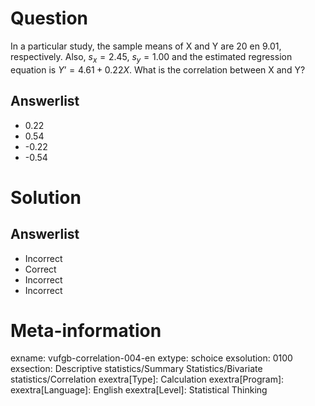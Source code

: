 Question
========
  
In a particular study, the sample means of  X and Y are 20 en 9.01, respectively.  Also, $s_{x} = 2.45$, $s_{y} = 1.00$ and the estimated regression equation is ${Y}’ = 4.61 + 0.22X$. What is the correlation between X and Y?
  
Answerlist
----------
* 0.22
* 0.54
* -0.22 
* -0.54


Solution
========

Answerlist
----------
* Incorrect
* Correct
* Incorrect
* Incorrect

Meta-information
================
exname: vufgb-correlation-004-en
extype: schoice
exsolution: 0100
exsection: Descriptive statistics/Summary Statistics/Bivariate statistics/Correlation
exextra[Type]: Calculation
exextra[Program]: 
exextra[Language]: English
exextra[Level]: Statistical Thinking